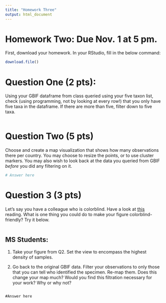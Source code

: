 ```yaml
---
title: "Homework Three"
output: html_document
---
```


# Homework Two: Due Nov. 1 at 5 pm.

First, download your homework. In your RStudio, fill in the below command:

```r
download.file()

```

# Question One (2 pts):
Using your GBIF dataframe from class queried using your five taxon list, check (using programming, not by looking at every row!) that you only have five taxa in the dataframe. If there are more than five, filter down to five taxa.

```r

```

# Question Two (5 pts)

Choose and create a map visualization that shows how many observations there per country. You may choose to resize the points, or to use cluster markers. You may also wish to look back at the data you queried from GBIF _before_ you did any filtering on it.

```r
# Answer here

```

# Question 3 (3 pts)


Let's say you have a colleague who is colorblind. Have a look at [this](https://vizualscientist.com/figures-colorblindness/) reading. What is one thing you could do to make your figure colorblind-friendly? Try it below. 

```r

```


## MS Students:

1) Take your figure from Q2. Set the view to encompass the highest density of samples. 

2) Go back to the original GBIF data. Filter your observations to only those that you can tell who identified the specimen. Re-map them. Does this change your map much? Would you find this filtration necessary for your work? Why or why not?


```r


```

```
#Answer here

```